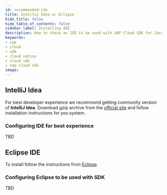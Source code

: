 ```yaml
---
id: recommended-ide
title: IntelliJ Idea or Eclipse
hide_title: false
hide_table_of_contents: false
sidebar_label: Installing IDE
description: How to chose an IDE to be used with SAP Cloud SDK for Java?
keywords:
- sap
- cloud
- sdk
- cloud native
- cloud sdk
- sap cloud sdk
image:
---
```


## IntelliJ Idea

For best developer experience we recommend getting community version of **IntelliJ Idea**. Download gzip archive from the
[official site](https://www.jetbrains.com/idea/download/#section=linux) and follow installation instructions for you
system.

### Configuring IDE for best experience ###

TBD


## Eclipse IDE ##

To install follow the instructions from [Eclipse](https://www.eclipse.org/ide/).

### Configuring Eclipse to be used with SDK ###

TBD
